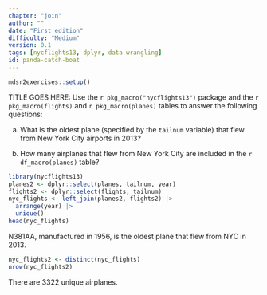 ```yaml
---
chapter: "join"
author: ""
date: "First edition"
difficulty: "Medium"
version: 0.1
tags: [nycflights13, dplyr, data wrangling]
id: panda-catch-boat 
---
```



```r
mdsr2exercises::setup()
```


TITLE GOES HERE: Use the `r pkg_macro("nycflights13")` package and the `r pkg_macro(flights)` and `r pkg_macro(planes)` tables to answer the following questions: 

a. What is the oldest plane (specified by the `tailnum` variable) that flew from New York City airports in 2013?

b. How many airplanes that flew from New York City are included in the `r df_macro(planes)` table?

<!--begin-answer-->
```r
library(nycflights13)
planes2 <- dplyr::select(planes, tailnum, year)
flights2 <- dplyr::select(flights, tailnum)
nyc_flights <- left_join(planes2, flights2) |>
  arrange(year) |>
  unique()
head(nyc_flights)
```

N381AA, manufactured in 1956, is the oldest plane that flew from NYC in 2013.

```r
nyc_flights2 <- distinct(nyc_flights)
nrow(nyc_flights2)
```

There are 3322 unique airplanes.

<!--end-answer-->

